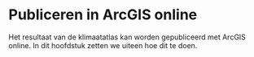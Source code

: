 # Publiceren in ArcGIS online

Het resultaat van de klimaatatlas kan worden gepubliceerd met ArcGIS online. In dit hoofdstuk zetten we uiteen hoe dit te doen.



